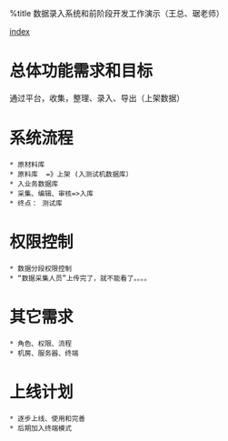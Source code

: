 %title 数据录入系统和前阶段开发工作演示（王总、琚老师）

[[index]]

= 总体功能需求和目标 =

通过平台，收集，整理、录入、导出（上架数据）

= 系统流程 =
 * 原材料库
 * 原料库  =》上架 (入测试机数据库）
 * 入业务数据库
 * 采集、编辑、审核=>入库
 * 终点： 测试库

= 权限控制 =
 * 数据分段权限控制
 * “数据采集人员”上传完了，就不能看了。。。。

= 其它需求 =

 * 角色、权限、流程
 * 机房、服务器、终端

= 上线计划 = 
 * 逐步上线、使用和完善
 * 后期加入终端模式
 

